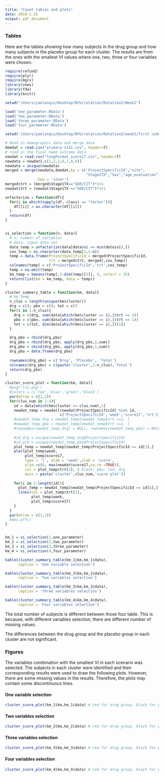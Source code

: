 ```yaml
---
title: "Count tables and plots"
date: 2019-1-25
output: pdf_document
---
```


### Tables

Here are the tables showing how many subjects in the drug group and how many subjects in the placebo group for each cluster. The results are from the ones with the smallest VI values where one, two, three or four variables were chosen. 

```R
require(refund)
require(plyr)
require(mgcv)
library(vows)
library(fda)
library(knitr)

setwd("/Users/yaolanqiu/Desktop/NYU/rotation/Rotation2/Week2")

load('one_parameter.RData')
load('two_parameter.RData')
load('three_parameter.RData')
load('four_parameter.RData')

setwd('/Users/yaolanqiu/Desktop/NYU/rotation/Rotation2/week1/first code')

# Read in demographic data and merge data
demdat = read.csv("primary-n151.csv", header=T)
# read in the final hamd outcome data
newdat = read.csv("longFormat_score17.csv", header=T)
newdata = newdat[,c(1,2,3,6,7,8,9)]
newdata = unique(newdata)
merged = merge(newdata,demdat,by = c('ProjectSpecificId',"site",
                                     "Stage1TX","Sex","age_evaluation"), 
               how = 'inner')
merged$trt = (merged$Stage1TX=="SER/CIT")*1+1
newdat$trt = (newdat$Stage1TX =="SER/CIT")*1+1

```

```R

unfactorize = function(df){
  for(i in which(sapply(df, class) == "factor")){
    df[[i]] = as.character(df[[i]])
  } 
  return(df)
}


vi_selection = function(n, data){
  # n: number of variables
  # data: input data set
  data_temp = unfactorize(data[data$vi == min(data$vi),])
  cov_temp = as.character(data_temp[1,1:n])
  temp = data.frame(ProjectSpecificId = merged$ProjectSpecificId,
                    trt = merged$trt, merged[,cov_temp])
  colnames(temp) = c('ProjectSpecificId','trt',cov_temp)
  temp = na.omit(temp)
  km_temp = kmeans(temp[,3:dim(temp)[2]], 4, nstart = 25)
  return(list(km = km_temp, data = temp))
}

cluster_summary_table = function(km, data){
  # km_temp
  n_clus = length(unique(km$cluster))
  drg = c(); pbo = c(); tot = c()
  for(i in 1:n_clus){
    drg = c(drg, sum(data[which(km$cluster == i),]$trt == 2))
    pbo = c(pbo, sum(data[which(km$cluster == i),]$trt == 1))
    tot = c(tot, dim(data[which(km$cluster == i),])[1])
  }

  drg_pbo = rbind(drg,pbo)
  drg_pbo = rbind(drg_pbo, apply(drg_pbo,2,sum))
  drg_pbo = cbind(drg_pbo, apply(drg_pbo,1,sum))
  drg_pbo = data.frame(drg_pbo)
  
  rownames(drg_pbo) = c('Drug', 'Placebo', 'Total')
  colnames(drg_pbo) = c(paste('cluster',1:n_clus),'Total')
  return(drg_pbo)
}

cluster_score_plot = function(km, data){
  #png('try.png')
  #colors = c('red','blue','green','black')
  par(mfrow = c(2,2))
  for(clus_num in 1:4){
    id = data[which(km$cluster == clus_num),1]
    newdat_temp = newdat[(newdat$ProjectSpecificId) %in% id,
                         c('ProjectSpecificId','week','score17','trt')]
    #newdat_temp_drg = newdat_temp[newdat_temp$trt ==2, ]
    #newdat_temp_pbo = newdat_temp[newdat_temp$trt ==1, ]
    #rownames(newdat_temp_drg) = NULL; rownames(newdat_temp_pbo) = NULL
    
    #id_drg = unique(newdat_temp_drg$ProjectSpecificId)
    #id_prb = unique(newdat_temp_pbo$ProjectSpecificId)
    plot_temp = newdat_temp[newdat_temp$ProjectSpecificId == id[1],]
    plot(plot_temp$week,
         plot_temp$score17,
         type = 'l', xlab = 'week',ylab = 'score',
         ylim =c(0, max(newdat$score17,na.rm =TRUE)),
         col = plot_temp$trt[1], # black: pbo; red: drg 
         main = paste('cluster',clus_num,'score plot'))
    
    for(i in 2:length(id)){
      plot_temp = newdat_temp[newdat_temp$ProjectSpecificId == id[i],]
      lines(col = plot_temp$trt[1],
            plot_temp$week,
            plot_temp$score17)
    }
  }
  par(mfrow = c(1,1))
  #dev.off()
}


km_1 = vi_selection(1,one_parameter)
km_2 = vi_selection(2,two_parameter)
km_3 = vi_selection(3,three_parameter)
km_4 = vi_selection(4,four_parameter)
```




```R
kable(cluster_summary_table(km_1$km,km_1$data),
      caption = 'One variable selection')
```

```R
kable(cluster_summary_table(km_2$km,km_2$data),
      caption = 'Two variables selection')
```

```R
kable(cluster_summary_table(km_3$km,km_3$data),
      caption = 'Three variables selection')
```

```R
kable(cluster_summary_table(km_4$km,km_4$data),
      caption = 'Four variables selection')
```

The total number of subjects is different between those four table. This is because, with different variables selection, there are different number of missing values. 

The differences between the drug group and the placebo group in each cluster are not significant. 


### Figures

The variables combination with the smallest VI in each scenario was selected. The subjects in each cluster were identified and their corresponding results were used to draw the following plots. However, there are some missing values in the results. Therefore, the plots may contain some discontinuous lines. 


#### One variable selection

```R
cluster_score_plot(km_1$km,km_1$data) # red for drug group, black for placebo
```

#### Two variables selection

```R
cluster_score_plot(km_2$km,km_2$data) # red for drug group, black for placebo
```

#### Three variables selection

```R
cluster_score_plot(km_3$km,km_3$data) # red for drug group, black for placebo
``` 

#### Four variables selection

```R
cluster_score_plot(km_4$km,km_4$data) # red for drug group, black for placebo
```